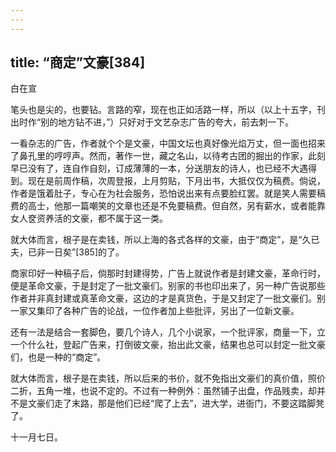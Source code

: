 ```yaml
---
---
---
```

title: “商定”文豪[384]
---




白在宣

笔头也是尖的，也要钻。言路的窄，现在也正如活路一样，所以（以上十五字，刊出时作“别的地方钻不进，”）只好对于文艺杂志广告的夸大，前去刺一下。

一看杂志的广告，作者就个个是文豪，中国文坛也真好像光焰万丈，但一面也招来了鼻孔里的哼哼声。然而，著作一世，藏之名山，以待考古团的掘出的作家，此刻早已没有了，连自作自刻，订成薄薄的一本，分送朋友的诗人，也已经不大遇得到。现在是前周作稿，次周登报，上月剪贴，下月出书，大抵仅仅为稿费。倘说，作者是饿着肚子，专心在为社会服务，恐怕说出来有点要脸红罢。就是笑人需要稿费的高士，他那一篇嘲笑的文章也还是不免要稿费。但自然，另有薪水，或者能靠女人奁资养活的文豪，都不属于这一类。

就大体而言，根子是在卖钱，所以上海的各式各样的文豪，由于“商定”，是“久已夫，已非一日矣”[385]的了。

商家印好一种稿子后，倘那时封建得势，广告上就说作者是封建文豪，革命行时，便是革命文豪，于是封定了一批文豪们。别家的书也印出来了，另一种广告说那些作者并非真封建或真革命文豪，这边的才是真货色，于是又封定了一批文豪们。别一家又集印了各种广告的论战，一位作者加上些批评，另出了一位新文豪。

还有一法是结合一套脚色，要几个诗人，几个小说家，一个批评家，商量一下，立一个什么社，登起广告来，打倒彼文豪，抬出此文豪，结果也总可以封定一批文豪们，也是一种的“商定”。

就大体而言，根子是在卖钱，所以后来的书价，就不免指出文豪们的真价值，照价二折，五角一堆，也说不定的。不过有一种例外：虽然铺子出盘，作品贱卖，却并不是文豪们走了末路，那是他们已经“爬了上去”，进大学，进衙门，不要这踏脚凳了。

十一月七日。